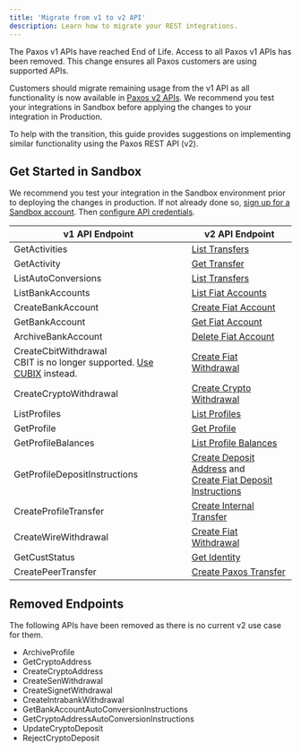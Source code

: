 ```yaml
---
title: 'Migrate from v1 to v2 API'
description: Learn how to migrate your REST integrations.
---
```



[v1]: https://developer.paxos.com/docs/#paxos-api
[v2]: /api-reference
[sandbox]: https://dashboard.sandbox.paxos.com/
[guide]: developer/credentials
[oauth]: https://oauth.net/2/
[authentication]: /api-reference#authentication
[get-activities]: https://developer.paxos.com/docs/#getactivities
[get-activity]: https://developer.paxos.com/docs/#getactivity
[list-transfers]: /api-reference/transfers/list-transfers
[list-auto-conversions]: https://developer.paxos.com/docs/#listautoconversions
[get-transfer]: /api-reference/transfers/get-transfer
[list-bank-accounts]: https://developer.paxos.com/docs/#listbankaccounts
[list-fiat-accounts]: /api-reference/fiat-transfers/list-fiat-accounts
[create-bank-account]: https://developer.paxos.com/docs/#createbankaccount
[create-fiat-account]: /api-reference/fiat-transfers/create-fiat-account
[GetBankAccount]: https://developer.paxos.com/docs/#getbankaccount
[get-fiat-account]: /api-reference/fiat-transfers/get-fiat-account
[ArchiveBankAccount]: https://developer.paxos.com/docs/#archivebankaccount
[delete-fiat-account]: /api-reference/fiat-transfers/delete-fiat-account
[CreateCbitWithdrawal]: https://developer.paxos.com/docs/#createcbitwithdrawal
[create-fiat-withdrawal]: /api-reference/fiat-transfers/create-fiat-withdrawal
[ListProfiles]: https://developer.paxos.com/docs/#listprofiles
[list-profiles]: /api-reference/profiles/list-profiles
[GetProfile]: https://developer.paxos.com/docs/#getprofile
[get-profile]: /api-reference/profiles/get-profile
[GetProfileBalances]: https://developer.paxos.com/docs/#getprofilebalances
[list-profile-balances]: /api-reference/profiles/list-profile-balances
[GetProfileDepositInstructions]: https://developer.paxos.com/docs/#getprofiledepositinstructions
[create-deposit-address]: /api-reference/deposit-addresses/create-deposit-address
[create-fiat-deposit-instructions]: /api-reference/fiat-transfers/create-fiat-deposit-instructions
[CreateProfileTransfer]: https://developer.paxos.com/docs/#createprofiletransfer
[create-internal-transfer]: /api-reference/internal-transfers/create-internal-transfer
[CreateWireWithdrawal]: https://developer.paxos.com/docs/#createwirewithdrawal
[GetCustStatus]: https://developer.paxos.com/docs/#getcuststatus
[get-identity]: /api-reference/identity/get-identity
[ListCryptoAddresses]: https://developer.paxos.com/docs/#listcryptoaddresses
[CreatePeerTransfer]: https://developer.paxos.com/docs/#createpeertransfer
[CreateCryptoWithdrawal]: https://developer.paxos.com/docs/#createcryptowithdrawal
[create-crypto-withdrawal]: /api-reference/crypto-withdrawals/create-crypto-withdrawal
[create-paxos-transfer]: /api-reference/paxos-transfers/create-paxos-transfer
The Paxos v1 APIs have reached End of Life. 
Access to all Paxos v1 APIs has been removed.
This change ensures all Paxos customers are using supported APIs.

Customers should migrate remaining usage from the v1 API as all functionality is now available in [Paxos v2 APIs][v2].
We recommend you test your integrations in Sandbox before applying the changes to your integration in Production.

To help with the transition, this guide provides suggestions on implementing similar functionality using the Paxos REST API (v2).

<V1Migrate />

## Get Started in Sandbox

We recommend you test your integration in the Sandbox environment prior to deploying the changes in production.
If not already done so, [sign up for a Sandbox account][sandbox].
Then [configure API credentials][guide].

| v1 API Endpoint | v2 API Endpoint |
| --- | --- |
| GetActivities | [List Transfers][list-transfers] |
| GetActivity | [Get Transfer][get-transfer] |
| ListAutoConversions | [List Transfers][list-transfers] |
| ListBankAccounts | [List Fiat Accounts][list-fiat-accounts] |
| CreateBankAccount | [Create Fiat Account][create-fiat-account] |
| GetBankAccount | [Get Fiat Account][get-fiat-account] |
| ArchiveBankAccount | [Delete Fiat Account][delete-fiat-account] |
| CreateCbitWithdrawal<br />CBIT is no longer supported. [Use CUBIX](https://support.paxos.com/hc/en-us/articles/31700769434004) instead. | [Create Fiat Withdrawal][create-fiat-withdrawal] |
| CreateCryptoWithdrawal | [Create Crypto Withdrawal][create-crypto-withdrawal] |
| ListProfiles | [List Profiles][list-profiles] |
| GetProfile | [Get Profile][get-profile] |
| GetProfileBalances | [List Profile Balances][list-profile-balances] |
| GetProfileDepositInstructions | [Create Deposit Address][create-deposit-address] and<br />[Create Fiat Deposit Instructions][create-fiat-deposit-instructions] |
| CreateProfileTransfer | [Create Internal Transfer][create-internal-transfer] |
| CreateWireWithdrawal | [Create Fiat Withdrawal][create-fiat-withdrawal] |
| GetCustStatus | [Get Identity][get-identity] |
| CreatePeerTransfer | [Create Paxos Transfer][create-paxos-transfer] |

<V1Migrate />

## Removed Endpoints

The following APIs have been removed as there is no current v2 use case for them.

- ArchiveProfile
- GetCryptoAddress
- CreateCryptoAddress
- CreateSenWithdrawal
- CreateSignetWithdrawal
- CreateIntrabankWithdrawal
- GetBankAccountAutoConversionInstructions
- GetCryptoAddressAutoConversionInstructions
- UpdateCryptoDeposit
- RejectCryptoDeposit
